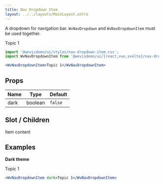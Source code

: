 ```yaml
---
title: Nav Dropdown Item
layout: ../../layouts/MainLayout.astro
---
```



A dropdown for navigation bar. `WvNavDropdown` and `WvNavDropdownItem` must be used together.

<div class="not-prose component-preview">
  <WvNavDropdownItem>Topic 1</WvNavDropdownItem>
</div>

```jsx
import '@wevisdemo/ui/styles/nav-dropdown-item.css';
import WvNavDropdownItem from '@wevisdemo/ui/{react,vue,svelte}/nav-dropdown-item';
```

```jsx
<WvNavDropdownItem>Topic 1</WvNavDropdownItem>
```

## Props

| Name | Type    | Default |
| ---- | ------- | ------- |
| dark | boolean | `false` |

## Slot / Children

Item content

## Examples

**Dark theme**

<div class="not-prose component-preview-dark">
  <WvNavDropdownItem dark>Topic 1</WvNavDropdownItem>
</div>

```jsx
<WvNavDropdownItem dark>Topic 1</WvNavDropdownItem>
```
